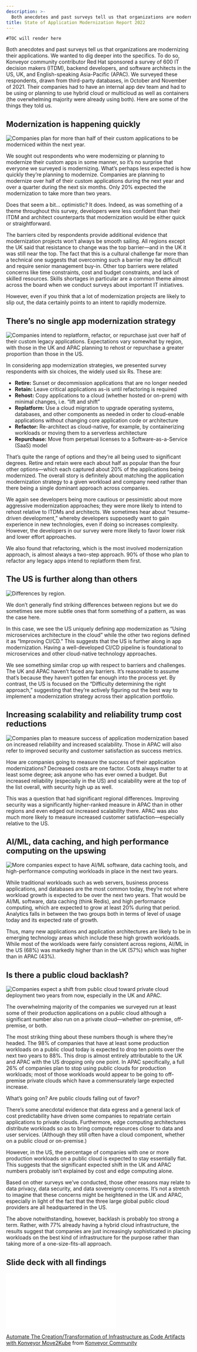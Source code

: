 ```yaml
---
description: >-
  Both anecdotes and past surveys tell us that organizations are modernizing their applications. We wanted to dig deeper into the specifics. To do so, Konveyor community contributor Red Hat sponsored a survey of 600 IT decision makers (ITDM), backend developers, and software architects in the US, UK, and English-speaking Asia-Pacific (APAC).
title: State of Application Modernization Report 2022
---
```



<SidebarTOC>

```toc
#TOC will render here
```

</SidebarTOC>

<MainCol>

Both anecdotes and past surveys tell us that organizations are modernizing their applications. We wanted to dig deeper into the specifics. To do so, Konveyor community contributor Red Hat sponsored a survey of 600 IT decision makers (ITDM), backend developers, and software architects in the US, UK, and English-speaking Asia-Pacific (APAC). We surveyed these respondents, drawn from third-party databases, in October and November of 2021. Their companies had to have an internal app dev team and had to be using or planning to use hybrid cloud or multicloud as well as containers (the overwhelming majority were already using both). Here are some of the things they told us.

## Modernization is happening quickly

![Companies plan for more than half of their custom applications to be moderniced within the next year.](../images/mod-report-1.png)

We sought out respondents who were modernizing or planning to modernize their custom apps in some manner, so it’s no surprise that everyone we surveyed is modernizing. What’s perhaps less expected is how quickly they’re planning to modernize. Companies are planning to modernize over half of their custom applications during the next year and over a quarter during the next six months. Only 20% expected the modernization to take more than two years.

Does that seem a bit… optimistic? It does. Indeed, as was something of a theme throughout this survey, developers were less confident than their ITDM and architect counterparts that modernization would be either quick or straightforward.

The barriers cited by respondents provide additional evidence that modernization projects won’t always be smooth sailing. All regions except the UK said that resistance to change was the top barrier—and in the UK it was still near the top. The fact that this is a cultural challenge far more than a technical one suggests that overcoming such a barrier may be difficult and require senior management buy-in. Other top barriers were related concerns like time constraints, cost and budget constraints, and lack of skilled resources. Skills shortages in particular are a common theme almost across the board when we conduct surveys about important IT initiatives.

However, even if you think that a lot of modernization projects are likely to slip out, the data certainly points to an intent to rapidly modernize.

## There’s no single app modernization strategy

![Companies intend to replatform, refactor, or repurchase just over half of their custom legacy applications. Expectations vary somewhat by region, with those in the UK and APAC planning to rehost or repurchase a greater proportion than those in the US.](../images/mod-report-2.png)

In considering app modernization strategies, we presented survey respondents with six choices, the widely used six Rs. These are:

- **Retire:** Sunset or decommission applications that are no longer needed
- **Retain:** Leave critical applications as-is until refactoring is required
- **Rehost:** Copy applications to a cloud (whether hosted or on-prem) with minimal changes, i.e. “lift and shift”
- **Replatform:** Use a cloud migration to upgrade operating systems, databases, and other components as needed in order to cloud-enable applications without changing core application code or architecture
- **Refactor:** Re-architect as cloud-native, for example, by containerizing workloads or moving them to a serverless architecture
- **Repurchase:** Move from perpetual licenses to a Software-as-a-Service (SaaS) model

That’s quite the range of options and they’re all being used to significant degrees. Retire and retain were each about half as popular than the four other options—which each captured about 20% of the applications being modernized. The overall story is definitely about matching the application modernization strategy to a given workload and company need rather than there being a single dominant approach across companies.

We again see developers being more cautious or pessimistic about more aggressive modernization approaches; they were more likely to intend to rehost relative to ITDMs and architects. We sometimes hear about “resume-driven development,” whereby developers supposedly want to gain experience in new technologies, even if doing so increases complexity. However, the developers in our survey were more likely to favor lower risk and lower effort approaches.

We also found that refactoring, which is the most involved modernization approach, is almost always a two-step approach. 90% of those who plan to refactor any legacy apps intend to replatform them first.

## The US is further along than others

![Differences by region.](../images/mod-report-3.png)

We don’t generally find striking differences between regions but we do sometimes see more subtle ones that form something of a pattern, as was the case here.

In this case, we see the US uniquely defining app modernization as “Using microservices architecture in the cloud” while the other two regions defined it as “Improving CI/CD.” This suggests that the US is further along in app modernization. Having a well-developed CI/CD pipeline is foundational to microservices and other cloud-native technology approaches.

We see something similar crop up with respect to barriers and challenges. The UK and APAC haven’t faced any barriers. It’s reasonable to assume that’s because they haven’t gotten far enough into the process yet. By contrast, the US is focused on the “Difficulty determining the right approach,” suggesting that they’re actively figuring out the best way to implement a modernization strategy across their application portfolio.

## Increasing scalability and reliability trump cost reductions

![Companies plan to measure success of application modernization based on increased reliability and increased scalability. Those in APAC will also refer to improved security and customer satisfaction as success metrics.](../images/mod-report-4.png)

How are companies going to measure the success of their application modernizations? Decreased costs are one factor. Costs always matter to at least some degree; ask anyone who has ever owned a budget. But increased reliability (especially in the US) and scalability were at the top of the list overall, with security high up as well.

This was a question that had significant regional differences. Improving security was a significantly higher-ranked measure in APAC than in other regions and even edged out increased scalability there. APAC was also much more likely to measure increased customer satisfaction—especially relative to the US.

## AI/ML, data caching, and high performance computing on the upswing

![More companies expect to have AI/ML software, data caching tools, and high-performance computing workloads in place in the next two years.](../images/mod-report-5.png)

While traditional workloads such as web servers, business process applications, and databases are the most common today, they’re not where workload growth is expected to be over the next two years. That would be AI/ML software, data caching (think Redis), and high performance computing, which are expected to grow at least 20% during that period. Analytics falls in between the two groups both in terms of level of usage today and its expected rate of growth.

Thus, many new applications and application architectures are likely to be in emerging technology areas which include these high growth workloads. While most of the workloads were fairly consistent across regions, AI/ML in the US (68%) was markedly higher than in the UK (57%) which was higher than in APAC (43%).

## Is there a public cloud backlash?

![Companies expect a shift from public cloud toward private cloud deployment two years from now, especially in the UK and APAC.](../images/mod-report-6.png)

The overwhelming majority of the companies we surveyed run at least some of their production applications on a public cloud although a significant number also run on a private cloud—whether on-premise, off-premise, or both.

The most striking thing about these numbers though is where they’re headed. The 98% of companies that have at least some production workloads on a public cloud today is expected to drop ten points over the next two years to 88%. This drop is almost entirely attributable to the UK and APAC with the US dropping only one point. In APAC specifically, a full 26% of companies plan to stop using public clouds for production workloads; most of those workloads would appear to be going to off-premise private clouds which have a commensurately large expected increase.

What’s going on? Are public clouds falling out of favor?

There’s some anecdotal evidence that data egress and a general lack of cost predictability have driven some companies to repatriate certain applications to private clouds. Furthermore, edge computing architectures distribute workloads so as to bring compute resources closer to data and user services. (Although they still often have a cloud component, whether on a public cloud or on-premise.)

However, in the US, the percentage of companies with one or more production workloads on a public cloud is expected to stay essentially flat. This suggests that the significant expected shift in the UK and APAC numbers probably isn’t explained by cost and edge computing alone.

Based on other surveys we’ve conducted, those other reasons may relate to data privacy, data security, and data sovereignty concerns. It’s not a stretch to imagine that these concerns might be heightened in the UK and APAC, especially in light of the fact that the three large global public cloud providers are all headquartered in the US.

The above notwithstanding, however, backlash is probably too strong a term. Rather, with 77% already having a hybrid cloud infrastructure, the results suggest that companies are just increasingly sophisticated in placing workloads on the best kind of infrastructure for the purpose rather than taking more of a one-size-fits-all approach.

## Slide deck with all findings

<iframe
  className="slideshow-embed"
  src="//www.slideshare.net/slideshow/embed_code/key/EbeD6UYMLMioWf"
  frameborder="0"
  allow="accelerometer; clipboard-write; encrypted-media; gyroscope; picture-in-picture"
  allowfullscreen
></iframe>

[Automate The Creation/Transformation of Infrastructure as Code Artifacts with Konveyor Move2Kube](https://www.slideshare.net/KonveyorIO/automate-the-creationtransformation-of-infrastructure-as-code-artifacts-with-konveyor-move2kube) from [Konveyor Community](https://www.slideshare.net/KonveyorIO)

</MainCol>
